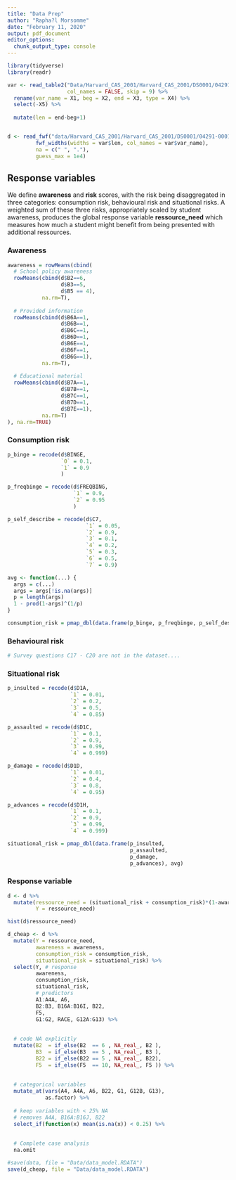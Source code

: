 ```yaml
---
title: "Data Prep"
author: "Rapha?l Morsomme"
date: "February 11, 2020"
output: pdf_document
editor_options: 
  chunk_output_type: console
---
```


```r
library(tidyverse)
library(readr)
```

```r
var <- read_table2("Data/Harvard_CAS_2001/Harvard_CAS_2001/DS0001/04291-0001-Record_layout.txt",
                   col_names = FALSE, skip = 9) %>%
  rename(var_name = X1, beg = X2, end = X3, type = X4) %>%
  select(-X5) %>%
  
  mutate(len = end-beg+1)


d <- read_fwf("data/Harvard_CAS_2001/Harvard_CAS_2001/DS0001/04291-0001-Data.txt",
         fwf_widths(widths = var$len, col_names = var$var_name),
         na = c(" ", "."),
         guess_max = 1e4)
```

## Response variables

We define **awareness** and **risk** scores, with the risk being disaggregated in three categories: consumption risk, behavioural risk and situational risks. A weighted sum of these three risks, appropriately scaled by student awareness, produces the global response variable **ressource_need** which measures how much a student might benefit from being presented with additional ressources.

### Awareness

```r
awareness = rowMeans(cbind(
  # School policy awareness
  rowMeans(cbind(d$B2==6, 
                 d$B3==5, 
                 d$B5 == 4), 
           na.rm=T),
  
  # Provided information
  rowMeans(cbind(d$B6A==1, 
                 d$B6B==1, 
                 d$B6C==1, 
                 d$B6D==1, 
                 d$B6E==1, 
                 d$B6F==1, 
                 d$B6G==1), 
           na.rm=T),
  
  # Educational material
  rowMeans(cbind(d$B7A==1, 
                 d$B7B==1, 
                 d$B7C==1, 
                 d$B7D==1, 
                 d$B7E==1), 
           na.rm=T)
), na.rm=TRUE)
```

### Consumption risk

```r
p_binge = recode(d$BINGE,
                 `0` = 0.1,
                 `1` = 0.9
                 )

p_freqbinge = recode(d$FREQBING,
                     `1` = 0.9,
                     `2` = 0.95
                     )

p_self_describe = recode(d$C7,
                         `1` = 0.05,
                         `2` = 0.9,
                         `3` = 0.1,
                         `4` = 0.2,
                         `5` = 0.3,
                         `6` = 0.5,
                         `7` = 0.9)

avg <- function(...) {
  args = c(...)
  args = args[!is.na(args)]
  p = length(args)
  1 - prod(1-args)^(1/p)
}
```

```r
consumption_risk = pmap_dbl(data.frame(p_binge, p_freqbinge, p_self_describe), avg)
```

### Behavioural risk

```r
# Survey questions C17 - C20 are not in the dataset....

```

### Situational risk

```r

p_insulted = recode(d$D1A,
                    `1` = 0.01,
                    `2` = 0.2,
                    `3` = 0.5,
                    `4` = 0.85)

p_assaulted = recode(d$D1C,
                    `1` = 0.1,
                    `2` = 0.9,
                    `3` = 0.99,
                    `4` = 0.999)

p_damage = recode(d$D1D,
                    `1` = 0.01,
                    `2` = 0.4,
                    `3` = 0.8,
                    `4` = 0.95)

p_advances = recode(d$D1H,
                    `1` = 0.1,
                    `2` = 0.9,
                    `3` = 0.99,
                    `4` = 0.999)

situational_risk = pmap_dbl(data.frame(p_insulted, 
                                       p_assaulted, 
                                       p_damage,
                                       p_advances), avg)
```

### Response variable

```r
d <- d %>%
  mutate(ressource_need = (situational_risk + consumption_risk)*(1-awareness),
         Y = ressource_need)

hist(d$ressource_need)
```

```r
d_cheap <- d %>% 
  mutate(Y = ressource_need,
         awareness = awareness,
         consumption_risk = consumption_risk,
         situational_risk = situational_risk) %>% 
  select(Y, # response
         awareness,
         consumption_risk,
         situational_risk,
         # predictors
         A1:A4A, A6,
         B2:B3, B16A:B16I, B22,
         F5,
         G1:G2, RACE, G12A:G13) %>%
  
  
  # code NA explicitly
  mutate(B2  = if_else(B2  == 6 , NA_real_, B2 ),
         B3  = if_else(B3  == 5 , NA_real_, B3 ),
         B22 = if_else(B22 == 5 , NA_real_, B22),
         F5  = if_else(F5  == 10, NA_real_, F5 )) %>%
  
  
  # categorical variables
  mutate_at(vars(A4, A4A, A6, B22, G1, G12B, G13),
            as.factor) %>%
  
  # keep variables with < 25% NA
  # removes A4A, B16A:B16J, B22
  select_if(function(x) mean(is.na(x)) < 0.25) %>%
  
  
  # Complete case analysis
  na.omit
```

```r
#save(data, file = "Data/data_model.RDATA")
save(d_cheap, file = "Data/data_model.RDATA")
```

